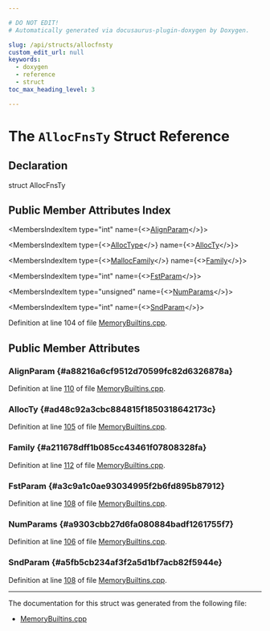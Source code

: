 ```yaml
---

# DO NOT EDIT!
# Automatically generated via docusaurus-plugin-doxygen by Doxygen.

slug: /api/structs/allocfnsty
custom_edit_url: null
keywords:
  - doxygen
  - reference
  - struct
toc_max_heading_level: 3

---
```





# The `AllocFnsTy` Struct Reference

<DoxygenPage pluginConfig={pluginConfig}>



## Declaration

<CodeBlock>struct AllocFnsTy</CodeBlock>

## Public Member Attributes Index

<MembersIndex>

<MembersIndexItem
  type="int"
  name={<><a href="#a88216a6cf9512d70599fc82d6326878a">AlignParam</a></>}>
</MembersIndexItem>

<MembersIndexItem
  type={<><a href="/docs/api/files/lib/lib/analysis/memorybuiltins-cpp/#abb725d65acc814edc5c025fb8ee6d55b">AllocType</a></>}
  name={<><a href="#ad48c92a3cbc884815f1850318642173c">AllocTy</a></>}>
</MembersIndexItem>

<MembersIndexItem
  type={<><a href="/docs/api/files/lib/lib/analysis/memorybuiltins-cpp/#a0efc0e8de0d1c7171d3e84ed656de113">MallocFamily</a></>}
  name={<><a href="#a211678dff1b085cc43461f07808328fa">Family</a></>}>
</MembersIndexItem>

<MembersIndexItem
  type="int"
  name={<><a href="#a3c9a1c0ae93034995f2b6fd895b87912">FstParam</a></>}>
</MembersIndexItem>

<MembersIndexItem
  type="unsigned"
  name={<><a href="#a9303cbb27d6fa080884badf1261755f7">NumParams</a></>}>
</MembersIndexItem>

<MembersIndexItem
  type="int"
  name={<><a href="#a5fb5cb234af3f2a5d1bf7acb82f5944e">SndParam</a></>}>
</MembersIndexItem>

</MembersIndex>


Definition at line 104 of file <a href="/docs/api/files/lib/lib/analysis/memorybuiltins-cpp">MemoryBuiltins.cpp</a>.

<SectionDefinition>

## Public Member Attributes

### AlignParam {#a88216a6cf9512d70599fc82d6326878a}

<MemberDefinition
  prototype="int AllocFnsTy::AlignParam">

Definition at line <a href="/docs/api/files/lib/lib/analysis/memorybuiltins-cpp/#l00110">110</a> of file <a href="/docs/api/files/lib/lib/analysis/memorybuiltins-cpp">MemoryBuiltins.cpp</a>.
</MemberDefinition>

### AllocTy {#ad48c92a3cbc884815f1850318642173c}

<MemberDefinition
  prototype="AllocType AllocFnsTy::AllocTy">

Definition at line <a href="/docs/api/files/lib/lib/analysis/memorybuiltins-cpp/#l00105">105</a> of file <a href="/docs/api/files/lib/lib/analysis/memorybuiltins-cpp">MemoryBuiltins.cpp</a>.
</MemberDefinition>

### Family {#a211678dff1b085cc43461f07808328fa}

<MemberDefinition
  prototype="MallocFamily AllocFnsTy::Family">

Definition at line <a href="/docs/api/files/lib/lib/analysis/memorybuiltins-cpp/#l00112">112</a> of file <a href="/docs/api/files/lib/lib/analysis/memorybuiltins-cpp">MemoryBuiltins.cpp</a>.
</MemberDefinition>

### FstParam {#a3c9a1c0ae93034995f2b6fd895b87912}

<MemberDefinition
  prototype="int AllocFnsTy::FstParam">

Definition at line <a href="/docs/api/files/lib/lib/analysis/memorybuiltins-cpp/#l00108">108</a> of file <a href="/docs/api/files/lib/lib/analysis/memorybuiltins-cpp">MemoryBuiltins.cpp</a>.
</MemberDefinition>

### NumParams {#a9303cbb27d6fa080884badf1261755f7}

<MemberDefinition
  prototype="unsigned AllocFnsTy::NumParams">

Definition at line <a href="/docs/api/files/lib/lib/analysis/memorybuiltins-cpp/#l00106">106</a> of file <a href="/docs/api/files/lib/lib/analysis/memorybuiltins-cpp">MemoryBuiltins.cpp</a>.
</MemberDefinition>

### SndParam {#a5fb5cb234af3f2a5d1bf7acb82f5944e}

<MemberDefinition
  prototype="int AllocFnsTy::SndParam">

Definition at line <a href="/docs/api/files/lib/lib/analysis/memorybuiltins-cpp/#l00108">108</a> of file <a href="/docs/api/files/lib/lib/analysis/memorybuiltins-cpp">MemoryBuiltins.cpp</a>.
</MemberDefinition>

</SectionDefinition>

<hr/>

The documentation for this struct was generated from the following file:

<ul>
<li><a href="/docs/api/files/lib/lib/analysis/memorybuiltins-cpp">MemoryBuiltins.cpp</a></li>
</ul>

</DoxygenPage>
